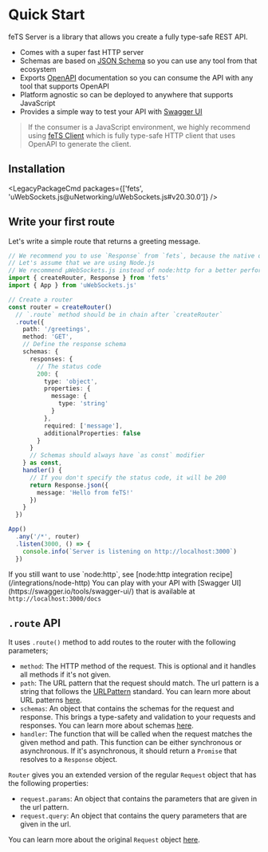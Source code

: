 
# Quick Start

feTS Server is a library that allows you create a fully type-safe REST API.

- Comes with a super fast HTTP server
- Schemas are based on [JSON Schema](https://json-schema.org/) so you can use any tool from that
  ecosystem
- Exports [OpenAPI](https://swagger.io/specification/) documentation so you can consume the API with
  any tool that supports OpenAPI
- Platform agnostic so can be deployed to anywhere that supports JavaScript
- Provides a simple way to test your API with [Swagger UI](https://swagger.io/tools/swagger-ui/)

> If the consumer is a JavaScript environment, we highly recommend using
> [feTS Client](/client/quick-start) which is fully type-safe HTTP client that uses OpenAPI to
> generate the client.

## Installation

<LegacyPackageCmd packages={['fets', 'uWebSockets.js@uNetworking/uWebSockets.js#v20.30.0']} />

## Write your first route

Let's write a simple route that returns a greeting message.

```ts filename="greetings-router.ts"
// We recommend you to use `Response` from `fets`, because the native one isn't type-safe
// Let's assume that we are using Node.js
// We recommend µWebSockets.js instead of node:http for a better performance
import { createRouter, Response } from 'fets'
import { App } from 'uWebSockets.js'

// Create a router
const router = createRouter()
  // `.route` method should be in chain after `createRouter`
  .route({
    path: '/greetings',
    method: 'GET',
    // Define the response schema
    schemas: {
      responses: {
        // The status code
        200: {
          type: 'object',
          properties: {
            message: {
              type: 'string'
            }
          },
          required: ['message'],
          additionalProperties: false
        }
      }
      // Schemas should always have `as const` modifier
    } as const,
    handler() {
      // If you don't specify the status code, it will be 200
      return Response.json({
        message: 'Hello from feTS!'
      })
    }
  })

App()
  .any('/*', router)
  .listen(3000, () => {
    console.info(`Server is listening on http://localhost:3000`)
  })
```

<Callout>
  If you still want to use `node:http`, see [node:http integration recipe](/integrations/node-http)
</Callout>

<Callout>
  You can play with your API with [Swagger UI](https://swagger.io/tools/swagger-ui/) that is
  available at <code>http://localhost:3000/docs</code>
</Callout>

## `.route` API

It uses `.route()` method to add routes to the router with the following parameters;

- `method`: The HTTP method of the request. This is optional and it handles all methods if it's not
  given.
- `path`: The URL pattern that the request should match. The url pattern is a string that follows
  the [URLPattern](https://developer.mozilla.org/en-US/docs/Web/API/URLPattern) standard. You can
  learn more about URL patterns
  [here](https://developer.mozilla.org/en-US/docs/Web/API/URLPattern/URLPattern#matching_a_pathname).
- `schemas`: An object that contains the schemas for the request and response. This brings a
  type-safety and validation to your requests and responses. You can learn more about schemas
  [here](#end-to-end-type-safety-and-validation-with-json-schema).
- `handler`: The function that will be called when the request matches the given method and path.
  This function can be either synchronous or asynchronous. If it's asynchronous, it should return a
  `Promise` that resolves to a `Response` object.

`Router` gives you an extended version of the regular `Request` object that has the following
properties:

- `request.params`: An object that contains the parameters that are given in the url pattern.
- `request.query`: An object that contains the query parameters that are given in the url.

You can learn more about the original `Request` object
[here](https://developer.mozilla.org/en-US/docs/Web/API/Request).
